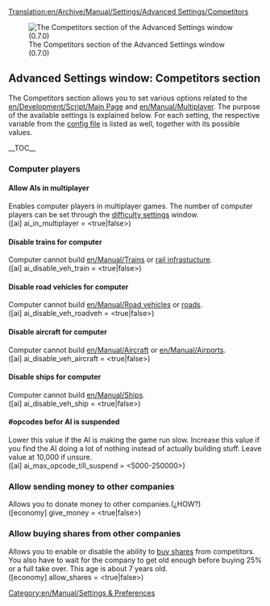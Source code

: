 [[Translation:en/Archive/Manual/Settings/Advanced Settings/Competitors]]
{{en/Warning|Information on this page applies to 0.7.x and up. See [[en/Archive/Manual/Settings/Configuring patches]] for information of how to change settings in 0.6.x and earlier.}}

[[File:en/Archive/Manual/Settings/Advset competitors.png|frame|left|The Competitors section of the Advanced Settings window (0.7.0)]]
==Advanced Settings window: Competitors section==
{{en/Archive/Manual/Settings/Advanced Settings}}
The Competitors section allows you to set various options related to the [[en/Development/Script/Main Page]] and [[en/Manual/Multiplayer]]. The purpose of the available settings is explained below. For each setting, the respective variable from the [[en/Archive/Manual/Settings/Openttd.cfg|config file]] is listed as well, together with its possible values.

__TOC__

===Computer players===
====Allow AIs in multiplayer====
Enables computer players in multiplayer games. The number of computer players can be set through the [[en/Archive/Manual/Settings/Difficulty|difficulty settings]] window.
<br />([ai] ai_in_multiplayer = <true|false>)

====Disable trains for computer====
Computer cannot build [[en/Manual/Trains]] or [[en/Manual/Railway construction|rail infrastucture]].
<br />([ai] ai_disable_veh_train = <true|false>)

====Disable road vehicles for computer====
Computer cannot build [[en/Manual/Road vehicles]] or [[en/Manual/Roadway construction|roads]].
<br />([ai] ai_disable_veh_roadveh = <true|false>)

====Disable aircraft for computer====
Computer cannot build [[en/Manual/Aircraft]] or [[en/Manual/Airports]].
<br />([ai] ai_disable_veh_aircraft = <true|false>)

====Disable ships for computer====
Computer cannot build [[en/Manual/Ships]].
<br />([ai] ai_disable_veh_ship = <true|false>)

====#opcodes befor AI is suspended====
Lower this value if the AI is making the game run slow. Increase this value if you find the AI doing a lot of nothing instead of actually building stuff. Leave value at 10,000 if unsure.
<br />([ai] ai_max_opcode_till_suspend = <5000-250000>)

===Allow sending money to other companies===
Allows you to donate money to other companies.(¿HOW?)
<br />([economy] give_money = <true|false>)

===Allow buying shares from other companies===
Allows you to enable or disable the ability to [[en/Manual/Economy|buy shares]] from competitors. You also have to wait for the company to get old enough before buying 25% or a full take over. This age is about 7 years old.
<br />([economy] allow_shares = <true|false>)





[[Category:en/Manual/Settings & Preferences]]